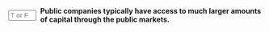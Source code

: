 ::: {.question-block}

<form onsubmit="event.preventDefault(); checkAnswerBox('q1','T')" style="display: flex; align-items: center; gap: 8px;">
  <input type="text" id="q1" name="q1" maxlength="1" placeholder="T or F"
         style="width: 55px;" data-correct-answer="T" />
  <label for="q1"><strong>Public companies typically have access to much larger amounts of capital through the public markets.</strong></label>
</form>

<div id="feedback-q1" class="feedback" data-status="" style="display:none;">
  The sentence is TRUE: The sentence is true.
</div>

:::

